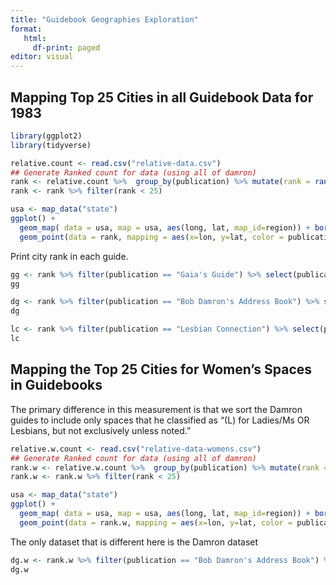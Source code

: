 ```yaml
---
title: "Guidebook Geographies Exploration"
format:
   html:
     df-print: paged
editor: visual
---
```


## Mapping Top 25 Cities in all Guidebook Data for 1983

```r
library(ggplot2)
library(tidyverse)

relative.count <- read.csv("relative-data.csv")
## Generate Ranked count for data (using all of damron)
rank <- relative.count %>%  group_by(publication) %>% mutate(rank = rank(-count, ties.method = 'min'))
rank <- rank %>% filter(rank < 25)

usa <- map_data("state")
ggplot() + 
  geom_map( data = usa, map = usa, aes(long, lat, map_id=region)) + borders("state", fill = "white", colour = "grey80") +   coord_fixed(1) +
  geom_point(data = rank, mapping = aes(x=lon, y=lat, color = publication)) + facet_wrap(~publication, nrow = 2) +  theme(legend.position="bottom")

```

Print city rank in each guide.

```r
gg <- rank %>% filter(publication == "Gaia's Guide") %>% select(publication, city, state, count, rank) %>% arrange(rank)
gg
```

```r
dg <- rank %>% filter(publication == "Bob Damron's Address Book") %>% select(publication, city, state, count, rank) %>% arrange(rank)
dg
```

```r
lc <- rank %>% filter(publication == "Lesbian Connection") %>% select(publication, city, state, count, rank) %>% arrange(rank)
lc
```

## Mapping the Top 25 Cities for Women's Spaces in Guidebooks

The primary difference in this measurement is that we sort the Damron guides to include only spaces that he classified as "(L) for Ladies/Ms OR Lesbians, but not exclusively unless noted."

```r
relative.w.count <- read.csv("relative-data-womens.csv")
## Generate Ranked count for data (using all of damron)
rank.w <- relative.w.count %>%  group_by(publication) %>% mutate(rank = rank(-count, ties.method = 'min'))
rank.w <- rank.w %>% filter(rank < 25)

usa <- map_data("state")
ggplot() + 
  geom_map( data = usa, map = usa, aes(long, lat, map_id=region)) + borders("state", fill = "white", colour = "grey80") +   coord_fixed(1) +
  geom_point(data = rank.w, mapping = aes(x=lon, y=lat, color = publication)) + facet_wrap(~publication, nrow = 2) +  theme(legend.position="bottom")
```

The only dataset that is different here is the Damron dataset

```r
dg.w <- rank.w %>% filter(publication == "Bob Damron's Address Book") %>% select(publication, city, state, count, rank) %>% arrange(rank)
dg.w
```
